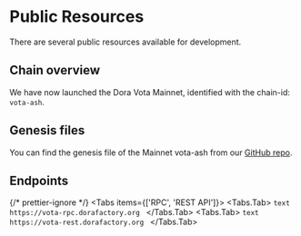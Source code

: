
# Public Resources

There are several public resources available for development.

## Chain overview

We have now launched the Dora Vota Mainnet, identified with the chain-id: `vota-ash`.

## Genesis files

You can find the genesis file of the Mainnet vota-ash from our [GitHub repo](https://github.com/DoraFactory/doravota/blob/main/config/genesis.json).

## Endpoints

{/* prettier-ignore */}
<Tabs items={['RPC', 'REST API']}>
  <Tabs.Tab>
    ```text
    https://vota-rpc.dorafactory.org
    ```
  </Tabs.Tab>
  <Tabs.Tab>
    ```text
    https://vota-rest.dorafactory.org
    ```
  </Tabs.Tab>
</Tabs>
